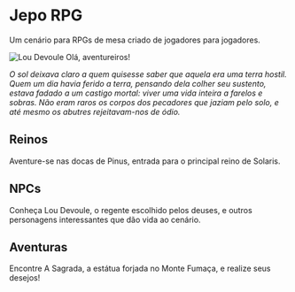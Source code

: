 
# Jepo RPG

Um cenário para RPGs de mesa criado de jogadores para jogadores.

<Image src="/lou_devoule.jpg" alt="Lou Devoule" width={500} height={500} />
Olá, aventureiros!

_O sol deixava claro a quem quisesse saber que aquela era uma terra hostil. Quem um dia havia ferido a terra, pensando dela colher seu sustento, estava fadado a um castigo mortal: viver uma vida inteira a farelos e sobras. Não eram raros os corpos dos pecadores que jaziam pelo solo, e até mesmo os abutres rejeitavam-nos de ódio._

## Reinos

Aventure-se nas docas de Pinus, entrada para o principal reino de Solaris.

## NPCs

Conheça Lou Devoule, o regente escolhido pelos deuses, e outros personagens interessantes que dão vida ao cenário.

## Aventuras

Encontre A Sagrada, a estátua forjada no Monte Fumaça, e realize seus desejos!
